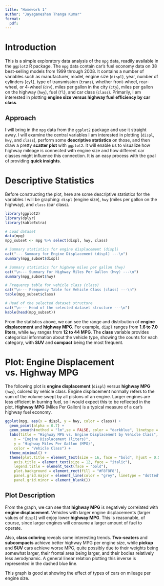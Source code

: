 ```yaml
---
title: "Homework 1"
author: "Jayaganeshan Thanga Kumar"
format:
  pdf:
---
```


# Introduction

This is a simple exploratory data analysis of the `mpg` data, readily available in the `ggplot2` R package. The `mpg` data contain car's fuel economy data on 38 best-selling models from 1999 through 2008. It contains a number of variables such as manufacturer, model, engine size (`displ`), year, number of cylinders (`cyl`), type of transmission (`trans`), whether front-wheel, rear-wheel, or 4-wheel (`drv`), miles per gallon in the city (`cty`), miles per gallon on the highway (`hwy`), fuel (`fl`), and car class (`class`). Primarily, I am interested in plotting **engine size versus highway fuel efficiency by car class**.

## Approach

I will bring in the `mpg` data from the `ggplot2` package and use it straight away. I will examine the central variables I am interested in plotting (`displ`, `hwy`, and `class`), perform some **descriptive statistics** on those, and then draw a pretty **scatter plot** with `ggplot2`. It will enable us to visualize how highway mileage is connected with engine size and how different car classes might influence this connection. It is an easy process with the goal of providing **quick insights**.

# Descriptive Statistics

Before constructing the plot, here are some descriptive statistics for the variables I will be graphing: `displ` (engine size), `hwy` (miles per gallon on the highway), and `class` (car class).

```r
library(ggplot2) 
library(dplyr)
library(kableExtra)

# Load dataset
data(mpg)
mpg_subset <- mpg %>% select(displ, hwy, class)

# Summary statistics for engine displacement (displ)
cat("--- Summary for Engine Displacement (displ) ---\n") 
summary(mpg_subset$displ)

# Summary statistics for highway miles per gallon (hwy)
cat("\n--- Summary for Highway Miles Per Gallon (hwy) ---\n")
summary(mpg_subset$hwy)

# Frequency table for vehicle class (class)
cat("\n--- Frequency Table for Vehicle Class (class) ---\n") 
table(mpg_subset$class)

# Head of the selected dataset structure
cat("\n--- Head of the selected dataset structure ---\n") 
kable(head(mpg_subset))
```

From the statistics above, we can see the range and distribution of **engine displacement** and **highway MPG**. For example, `displ` ranges from **1.6 to 7.0 liters**, while `hwy` ranges from **12 to 44 MPG**. The **class** variable provides categorical information about the vehicle type, showing the counts for each category, with **SUV** and **compact** being the most frequent.

# Plot: Engine Displacement vs. Highway MPG

The following plot is **engine displacement** (`displ`) versus **highway MPG** (`hwy`), colored by vehicle class. Engine displacement normally refers to the sum of the volume swept by all pistons of an engine. Larger engines are less efficient in burning fuel, so I would expect this to be reflected in the plot. **Highway MPG** (Miles Per Gallon) is a typical measure of a car's highway fuel economy.

```r
ggplot(mpg, aes(x = displ, y = hwy, color = class)) + 
  geom_point(alpha = 0.7) +  
  geom_smooth(method = "lm",se = FALSE, color = "darkblue", linetype = "dashed")+
  labs(title = "Highway MPG vs. Engine Displacement by Vehicle Class", 
    x = "Engine Displacement (liters)", 
    y = "Highway Miles Per Gallon (MPG)", 
    color = "Vehicle Class") +
  theme_minimal() + 
  theme(plot.title = element_text(size = 16, face = "bold", hjust = 0.5),  
    axis.title = element_text(size = 12, face = "italic"), 
    legend.title = element_text(face = "bold"), 
    plot.background = element_rect(fill = "#F8F8F8"), 
    panel.grid.major = element_line(color = "grey", linetype = "dotted"), 
    panel.grid.minor = element_blank())
```

## Plot Description

From the graph, we can see that **highway MPG** is negatively correlated with **engine displacement**. Vehicles with larger engine displacements (larger values of `displ`) will enjoy lower **highway MPG**. This is reasonable, of course, since larger engines will consume a larger amount of fuel to operate.

Also, **class coloring** reveals some interesting trends. **Two-seaters** and **subcompacts** achieve better highway MPG per engine size, while **pickup** and **SUV** cars achieve worse MPG, quite possibly due to their weights being somewhat larger, their frontal area being larger, and their bodies relatively less aerodynamic. A general linear relation plotting this inverse is represented in the dashed blue line.

This graph is good at showing the effect of types of cars on mileage per engine size.
